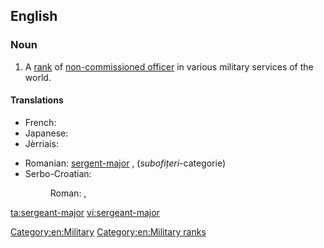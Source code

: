 ==English==
{{wikipedia}}

===Noun===
{{en-noun|pl2=sergeants-major}}

# A [[rank]] of [[non-commissioned officer]] in various military services of the world.

====Translations====
{{trans-top|military rank}}
* French: {{t|fr|sergent-major|m}}
* Japanese: {{t|ja|曹長|tr=そうちょう, sōchō|sc=Jpan}}
* Jèrriais: {{tø|roa-jer|sèrgent-mâjeur|m}}
{{trans-mid}}
* Romanian: [[sergent-major]] {{m}}, (''subofițeri''-categorie)
* Serbo-Croatian:
*: Roman: {{t|sh|nadnárednīk|m}} {{qualifier|Serbia}}, {{t|sh|viši narednik|m}} {{qualifier|Bosnia}}
{{trans-bottom}}

[[Category:en:Military]]
[[Category:en:Military ranks]]

[[ta:sergeant-major]]
[[vi:sergeant-major]]